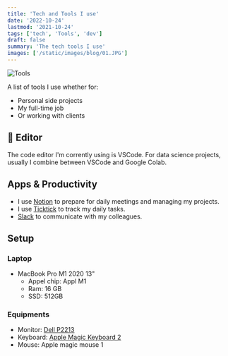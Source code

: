 ```yaml
---
title: 'Tech and Tools I use'
date: '2022-10-24'
lastmod: '2021-10-24'
tags: ['tech', 'Tools', 'dev']
draft: false
summary: 'The tech tools I use'
images: ['/static/images/blog/01.JPG']
---
```


![Tools](/static/images/blog/01.JPG)

A list of tools I use whether for:

- Personal side projects
- My full-time job
- Or working with clients

## 🔨 Editor

The code editor I'm corrently using is VSCode. For data science projects, usually I combine between VSCode and Google Colab.

## Apps & Productivity

- I use [Notion](https://www.notion.so/) to prepare for daily meetings and managing my projects.
- I use [Ticktick](https://ticktick.com/?language=en_US) to track my daily tasks.
- [Slack](https://slack.com/) to communicate with my colleagues.

## Setup

### Laptop

- MacBook Pro M1 2020 13"
  - Appel chip: Appl M1
  - Ram: 16 GB
  - SSD: 512GB

### Equipments

- Monitor: [Dell P2213](https://urlzs.com/JB7E2)
- Keyboard: [Apple Magic Keyboard 2](https://www.amazon.com/Apple-Wireless-Keyboard-Silver-MLA22LL/dp/B01NABDNPH)
- Mouse: Apple magic mouse 1
